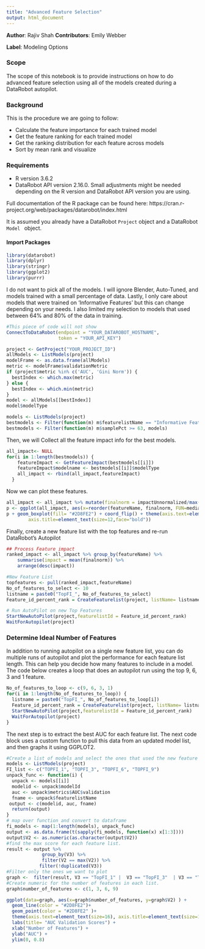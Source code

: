 ```yaml
---
title: "Advanced Feature Selection"
output: html_document
---
```


**Author**: Rajiv Shah
**Contributors**: Emily Webber

**Label**: Modeling Options

### Scope

The scope of this notebook is to provide instructions on how to do advanced feature selection using all of the models created during a DataRobot autopilot.

### Background

This is the procedure we are going to follow:

* Calculate the feature importance for each trained model
* Get the feature ranking for each trained model
* Get the ranking distribution for each feature across models
* Sort by mean rank and visualize

### Requirements

- R version 3.6.2
-  DataRobot API version 2.16.0. 
Small adjustments might be needed depending on the R version and DataRobot API version you are using.

Full documentation of the R package can be found here: https://cran.r-project.org/web/packages/datarobot/index.html

It is assumed you already have a DataRobot <code>Project</code> object and a DataRobot <code>Model </code> object.

#### Import Packages
```r
library(datarobot)
library(dplyr)
library(stringr)
library(ggplot2)
library(purrr)
```

I do not want to pick all of the models. I will ignore Blender, Auto-Tuned, and models trained with a small percentage of data. Lastly, I only care about models that were trained on 'Informative Features' but this can change depending on your needs. I also limited my selection to  models that used between 64% and 80% of the data in training. 

```r
#This piece of code will not show
ConnectToDataRobot(endpoint = "YOUR_DATAROBOT_HOSTNAME", 
                   token = "YOUR_API_KEY")

project <- GetProject("YOUR_PROJECT_ID")
allModels <- ListModels(project)
modelFrame <- as.data.frame(allModels)
metric <- modelFrame$validationMetric
if (project$metric %in% c('AUC', 'Gini Norm')) {
  bestIndex <- which.max(metric)
} else {
  bestIndex <- which.min(metric)
}
model <- allModels[[bestIndex]]
model$modelType
```

```r
models <- ListModels(project)
bestmodels <- Filter(function(m) m$featurelistName == "Informative Features" & m$samplePct >= 64 &  m$samplePct <= 80 & !str_detect(m$modelType, 'Blender') & !str_detect(m$modelType, 'Auto-Tuned') , models)
bestmodels <- Filter(function(m) m$samplePct >= 63, models)
```

Then, we will Collect all the feature impact info for the best models.

```r
all_impact<- NULL
for(i in 1:length(bestmodels)) {  
    featureImpact <- GetFeatureImpact(bestmodels[[i]])
    featureImpact$modelname <- bestmodels[[i]]$modelType
    all_impact <- rbind(all_impact,featureImpact)
  }
```

Now we can plot these features.

```r
all_impact <- all_impact %>% mutate(finalnorm = impactUnnormalized/max(impactUnnormalized))
p <- ggplot(all_impact, aes(x=reorder(featureName, finalnorm, FUN=median), y=finalnorm))
p + geom_boxplot(fill= "#2D8FE2") + coord_flip() + theme(axis.text=element_text(size=16),
        axis.title=element_text(size=12,face="bold"))
```

Finally, create a new feature list with the top features and re-run DataRobot's Autopilot

```r
## Process Feature impact
ranked_impact <- all_impact %>% group_by(featureName) %>% 
    summarise(impact = mean(finalnorm)) %>% 
    arrange(desc(impact))

#New Feature List
topfeatures <- pull(ranked_impact,featureName)
No_of_features_to_select <- 10
listname = paste0("TopFI_", No_of_features_to_select)
Feature_id_percent_rank = CreateFeaturelist(project, listName= listname , featureNames = topfeatures[1:No_of_features_to_select])$featurelistId

# Run AutoPilot on new Top Features
StartNewAutoPilot(project,featurelistId = Feature_id_percent_rank)
WaitForAutopilot(project)
```


### Determine Ideal Number of Features

In addition to running autopilot on a single new feature list, you can do multiple runs of autopilot and plot the performance for each feature list length.  This can help you decide how many features to include in a model.   The code below creates a loop that does an autopilot run using the top 9, 6, 3 and 1 feature. 


```r
No_of_features_to_loop <- c(9, 6, 3, 1)
for(i in 1:length(No_of_features_to_loop)) {
  listname = paste0("TopFI_", No_of_features_to_loop[i])
  Feature_id_percent_rank = CreateFeaturelist(project, listName= listname , featureNames = topfeatures[1:i])$featurelistId
  StartNewAutoPilot(project,featurelistId = Feature_id_percent_rank)
  WaitForAutopilot(project)
}
```

The next step is to extract the best AUC for each feature list.  The next code block uses a custom function to pull this data from an updated model list, and then graphs it using GGPLOT2. 

```r
#Create a list of models and select the ones that used the new feature lists. 
models <- ListModels(project)
FI_list <- c("TOPFI_1", "TOPFI_3", "TOPFI_6", "TOPFI_9")
unpack_func <- function(i) {
  unpack <- models[[i]]
  modelid <- unpack$modelId
  auc <- unpack$metrics$AUC$validation
  fname <- unpack$featurelistName
 output <- c(modelid, auc, fname)
  return(output)
}
# map over function and convert to dataframe
fi_models <- map(1:length(models), unpack_func)
output <- as.data.frame(t(sapply(fi_models, function(x) x[1:3])))
output$V2 <- as.numeric(as.character(output$V2))
#find the max score for each feature list. 
result <- output %>% 
             group_by(V3) %>%
             filter(V2 == max(V2)) %>%
            filter(!duplicated(V3))
#Filter only the ones we want to plot
graph <-  filter(result, V3 == "TopFI_1" |  V3 == "TopFI_3"  | V3 == "TopFI_6" |  V3 == "TopFI_9")
#Create numeric for the number of features in each list. 
graph$number_of_features <- c(1, 3, 6, 9)
```

```r
ggplot(data=graph, aes(x=graph$number_of_features, y=graph$V2) ) +
  geom_line(color = "#2D8FE2")+
  geom_point(color = "#2D8FE2" )+
  theme(axis.text=element_text(size=16), axis.title=element_text(size=12,face="bold")) +
  labs(title= "AUC Validation Scores") + 
  xlab("Number of Features") + 
  ylab("AUC") + 
  ylim(0, 0.8)
```
